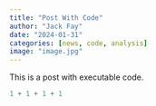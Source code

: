 ```yaml
---
title: "Post With Code"
author: "Jack Fay"
date: "2024-01-31"
categories: [news, code, analysis]
image: "image.jpg"
---
```


This is a post with executable code.

```r
1 + 1 + 1 + 1
```

